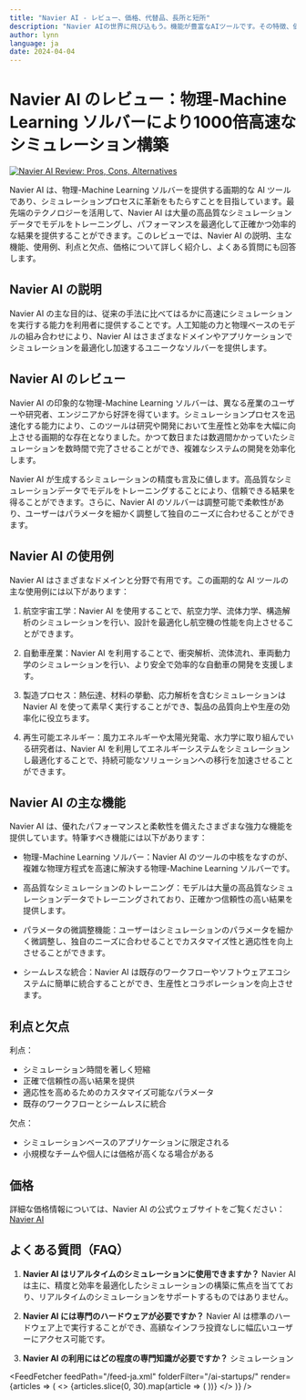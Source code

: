 ```yaml
---
title: "Navier AI - レビュー、価格、代替品、長所と短所"
description: "Navier AIの世界に飛び込もう。機能が豊富なAIツールです。その特徴、価格、そしてどのようにインパクトを与えているかを学びましょう。見逃さないでください！"
author: lynn
language: ja
date: 2024-04-04
---
```

        
# Navier AI のレビュー：物理-Machine Learning ソルバーにより1000倍高速なシミュレーション構築


<BlogHeader />


[![Navier AI Review: Pros, Cons, Alternatives](/ai-startups/navier-ai.png)](https://www.navier.ai/)



Navier AI は、物理-Machine Learning ソルバーを提供する画期的な AI ツールであり、シミュレーションプロセスに革新をもたらすことを目指しています。最先端のテクノロジーを活用して、Navier AI は大量の高品質なシミュレーションデータでモデルをトレーニングし、パフォーマンスを最適化して正確かつ効率的な結果を提供することができます。このレビューでは、Navier AI の説明、主な機能、使用例、利点と欠点、価格について詳しく紹介し、よくある質問にも回答します。

## Navier AI の説明

Navier AI の主な目的は、従来の手法に比べてはるかに高速にシミュレーションを実行する能力を利用者に提供することです。人工知能の力と物理ベースのモデルの組み合わせにより、Navier AI はさまざまなドメインやアプリケーションでシミュレーションを最適化し加速するユニークなソルバーを提供します。

## Navier AI のレビュー

Navier AI の印象的な物理-Machine Learning ソルバーは、異なる産業のユーザーや研究者、エンジニアから好評を得ています。シミュレーションプロセスを迅速化する能力により、このツールは研究や開発において生産性と効率を大幅に向上させる画期的な存在となりました。かつて数日または数週間かかっていたシミュレーションを数時間で完了させることができ、複雑なシステムの開発を効率化します。

Navier AI が生成するシミュレーションの精度も言及に値します。高品質なシミュレーションデータでモデルをトレーニングすることにより、信頼できる結果を得ることができます。さらに、Navier AI のソルバーは調整可能で柔軟性があり、ユーザーはパラメータを細かく調整して独自のニーズに合わせることができます。

## Navier AI の使用例

Navier AI はさまざまなドメインと分野で有用です。この画期的な AI ツールの主な使用例には以下があります：

1. 航空宇宙工学：Navier AI を使用することで、航空力学、流体力学、構造解析のシミュレーションを行い、設計を最適化し航空機の性能を向上させることができます。

2. 自動車産業：Navier AI を利用することで、衝突解析、流体流れ、車両動力学のシミュレーションを行い、より安全で効率的な自動車の開発を支援します。

3. 製造プロセス：熱伝達、材料の挙動、応力解析を含むシミュレーションはNavier AI を使って素早く実行することができ、製品の品質向上や生産の効率化に役立ちます。

4. 再生可能エネルギー：風力エネルギーや太陽光発電、水力学に取り組んでいる研究者は、Navier AI を利用してエネルギーシステムをシミュレーションし最適化することで、持続可能なソリューションへの移行を加速させることができます。

## Navier AI の主な機能

Navier AI は、優れたパフォーマンスと柔軟性を備えたさまざまな強力な機能を提供しています。特筆すべき機能には以下があります：

- 物理-Machine Learning ソルバー：Navier AI のツールの中核をなすのが、複雑な物理方程式を高速に解決する物理-Machine Learning ソルバーです。

- 高品質なシミュレーションのトレーニング：モデルは大量の高品質なシミュレーションデータでトレーニングされており、正確かつ信頼性の高い結果を提供します。

- パラメータの微調整機能：ユーザーはシミュレーションのパラメータを細かく微調整し、独自のニーズに合わせることでカスタマイズ性と適応性を向上させることができます。

- シームレスな統合：Navier AI は既存のワークフローやソフトウェアエコシステムに簡単に統合することができ、生産性とコラボレーションを向上させます。

## 利点と欠点

利点：
- シミュレーション時間を著しく短縮
- 正確で信頼性の高い結果を提供
- 適応性を高めるためのカスタマイズ可能なパラメータ
- 既存のワークフローとシームレスに統合

欠点：
- シミュレーションベースのアプリケーションに限定される
- 小規模なチームや個人には価格が高くなる場合がある

## 価格

詳細な価格情報については、Navier AI の公式ウェブサイトをご覧ください：[Navier AI](https://www.navier.ai/)

## よくある質問（FAQ）

1. **Navier AI はリアルタイムのシミュレーションに使用できますか？**
   Navier AI は主に、精度と効率を最適化したシミュレーションの構築に焦点を当てており、リアルタイムのシミュレーションをサポートするものではありません。

2. **Navier AI には専門のハードウェアが必要ですか？**
   Navier AI は標準のハードウェア上で実行することができ、高額なインフラ投資なしに幅広いユーザーにアクセス可能です。

3. **Navier AI の利用にはどの程度の専門知識が必要ですか？**
   シミュレーション


<AdComponent />


<FeedFetcher feedPath="/feed-ja.xml" folderFilter="/ai-startups/" render={articles => (
    <>
        <Cards>
            {articles.slice(0, 30).map(article => (
                <Card key={article.link} title={article.title} href={article.link} />
            ))}
        </Cards>
    </>
)} />

